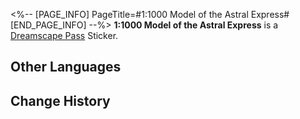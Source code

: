 <%-- [PAGE_INFO]
PageTitle=#1:1000 Model of the Astral Express#
[END_PAGE_INFO] --%>
{{Stub|Location information}}
{{Item Infobox
|id          = 223109
|image       = Dreamscape Pass Sticker 1-1000 Model of the Astral Express.png
|type        = Dreamscape Pass Sticker
|invCategory = 
|rarity      = 4
|effect      = 
|description = Digital stickers that can be used to decorate the pages of the Dreamtour Handbook. They come in many different styles.
}}
{{Description|There is no 1:1000 Pom-Pom in the car.}}
'''1:1000 Model of the Astral Express''' is a [[Dreamscape Pass]] Sticker.

==Other Languages==
{{Other Languages
|en   = 1:1000 Model of the Astral Express
|zhs  = 1:1000星穹列车模型
|zht  = 1:1000星穹列車模型
|ja   = 1/1000の星穹列車の模型
|ko   = 1:1000 은하열차 모형
|es   = Modelo del Expreso Astral a escala 1:1000
|fr   = Maquette à l'échelle 1/1&nbsp;000 de l'Astral Express
|ru   = Модель Звёздного экспресса в масштабе 1:1000
|th   = โมเดล Astral Express แบบ 1:1000
|vi   = Mô Hình Đội Tàu Astral 1:1000
|de   = 1:1000 Modell des Astralexpresses
|id   = Model Astral Express 1:1000
|pt   = Modelo em Escala 1:1000 do Expresso Astral
}}

==Change History==
{{Change History|2.0}}